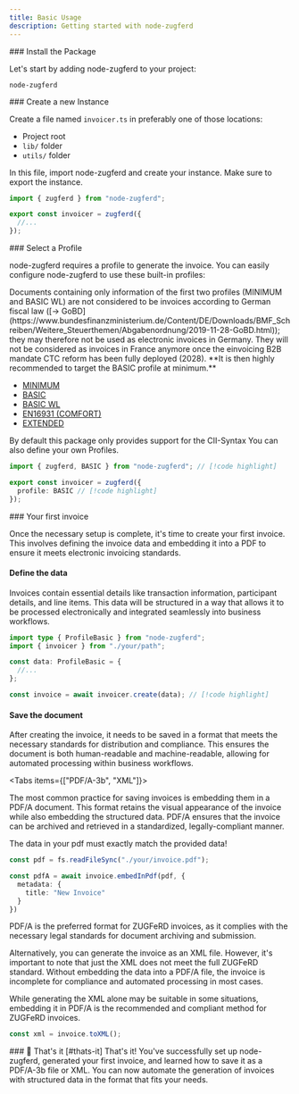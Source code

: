 ```yaml
---
title: Basic Usage
description: Getting started with node-zugferd
---
```


<Steps>

<Step>
### Install the Package

Let's start by adding node-zugferd to your project:

```package-install
node-zugferd
```
</Step>

<Step>
### Create a new Instance

Create a file named `invoicer.ts` in preferably one of those locations:
  - Project root
  - `lib/` folder
  - `utils/` folder

In this file, import node-zugferd and create your instance. Make sure to export the instance.

```ts title="invoicer.ts"
import { zugferd } from "node-zugferd";

export const invoicer = zugferd({
  //...
});
```
</Step>

<Step>
### Select a Profile

node-zugferd requires a profile to generate the invoice. You can easily configure node-zugferd to use these built-in profiles:

<Callout type="warn">
Documents containing only information of the first two profiles (MINIMUM and BASIC WL) are not considered to be invoices according to German fiscal law ([&#8594; GoBD](https://www.bundesfinanzministerium.de/Content/DE/Downloads/BMF_Schreiben/Weitere_Steuerthemen/Abgabenordnung/2019-11-28-GoBD.html)); they may therefore not be used as electronic invoices in Germany. They will not be considered as invoices in France anymore once the einvoicing B2B mandate CTC reform has been fully deployed (2028). **It is then highly recommended to target the BASIC profile at minimum.**
</Callout>

  - [MINIMUM](/docs/profiles/minimum)
  - [BASIC](/docs/profiles/basic)
  - [BASIC WL](/docs/profiles/basic-wl)
  - [EN16931 (COMFORT)](/docs/profiles/en16931)
  - [EXTENDED](/docs/profiles/extended)

<Callout type="info">
By default this package only provides support for the CII-Syntax
</Callout>
<Callout type="tip">
You can also define your own Profiles.
</Callout>

```ts title="invoicer.ts"
import { zugferd, BASIC } from "node-zugferd"; // [!code highlight]

export const invoicer = zugferd({
  profile: BASIC // [!code highlight]
});
```

</Step>

<Step>
### Your first invoice

Once the necessary setup is complete, it's time to create your first invoice. This involves defining the invoice data and embedding it into a PDF to ensure it meets electronic invoicing standards.
</Step>

<Step>

#### Define the data

Invoices contain essential details like transaction information, participant details, and line items. This data will be structured in a way that allows it to be processed electronically and integrated seamlessly into business workflows.

```ts
import type { ProfileBasic } from "node-zugferd";
import { invoicer } from "./your/path";

const data: ProfileBasic = {
  //...
};

const invoice = await invoicer.create(data); // [!code highlight]
```

</Step>

<Step>

#### Save the document

After creating the invoice, it needs to be saved in a format that meets the necessary standards for distribution and compliance. This ensures the document is both human-readable and machine-readable, allowing for automated processing within business workflows.

<Tabs items={["PDF/A-3b", "XML"]}>
<Tab value="PDF/A-3b">

The most common practice for saving invoices is embedding them in a PDF/A document. This format retains the visual appearance of the invoice while also embedding the structured data. PDF/A ensures that the invoice can be archived and retrieved in a standardized, legally-compliant manner.

<Callout type="warn">
The data in your pdf must exactly match the provided data!
</Callout>

```ts
const pdf = fs.readFileSync("./your/invoice.pdf");

const pdfA = await invoice.embedInPdf(pdf, {
  metadata: {
    title: "New Invoice"
  }
})
```

PDF/A is the preferred format for ZUGFeRD invoices, as it complies with the necessary legal standards for document archiving and submission.

</Tab>

<Tab value="XML">

Alternatively, you can generate the invoice as an XML file. However, it's important to note that just the XML does not meet the full ZUGFeRD standard. Without embedding the data into a PDF/A file, the invoice is incomplete for compliance and automated processing in most cases.

<Callout type="warn">
While generating the XML alone may be suitable in some situations, embedding it in PDF/A is the recommended and compliant method for ZUGFeRD invoices.
</Callout>

```ts
const xml = invoice.toXML();
```
</Tab>
</Tabs>

</Step>

<Step>
### &#x1F389; That's it [#thats-it]
That's it! You've successfully set up node-zugferd, generated your first invoice, and learned how to save it as a PDF/A-3b file or XML. You can now automate the generation of invoices with structured data in the format that fits your needs.
</Step>

</Steps>